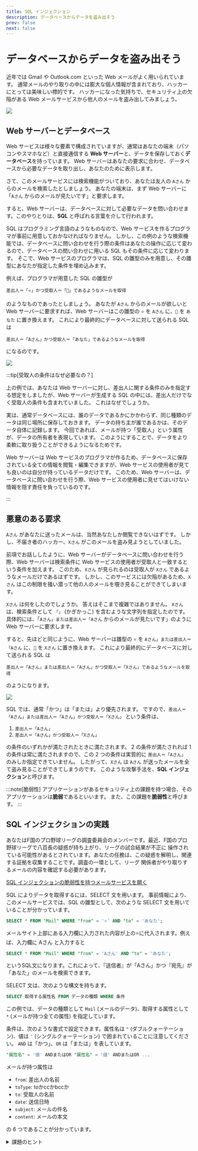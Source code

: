 ```yaml
---
title: SQL インジェクション
description: データベースからデータを盗み出そう
prev: false
next: false
---
```


# データベースからデータを盗み出そう

近年では Gmail や Outlook.com といった Web メールがよく用いられています。
通常メールのやり取りの中には膨大な個人情報が含まれており、ハッカーにとっては美味しい標的です。
ハッカーになった気持ちで、セキュリティ上の欠陥がある Web メールサービスから他人のメールを盗み出してみましょう。

![](./email-service.png)

## Web サーバーとデータベース

Web サービスは様々な要素で構成されていますが、通常はあなたの端末（パソコンやスマホなど）と直接通信する **Web サーバー**と、データを保存しておく**データベース**を持っています。
Web サーバーはあなたの要求に合わせ、データベースから必要なデータを取り出し、あなたのために表示します。

さて、このメールサービスには検索機能がついており、あなたは友人の `Aさん` からのメールを検索したとしましょう。
あなたの端末は、まず Web サーバーに「`Aさん` からのメールが見たいです」と要求します。

すると、Web サーバーは、データベースに対して必要なデータを問い合わせます。このやりとりは、**SQL** と呼ばれる言葉を介して行われます。

SQL はプログラミング言語のようなものなので、Web サービスを作るプログラマが事前に用意しておかなければなりません。
しかし、この例のような検索機能では、データベースに問い合わせを行う際の条件はあなたの操作に応じて変わるので、データベースの問い合わせに用いる SQL もその条件に応じて変わります。
そこで、Web サービスのプログラマは、SQL の雛型のみを用意し、その雛型にあなたが指定した条件を埋め込みます。

例えば、プログラマが用意した SQL の雛型が

```
差出人＝「⭐️」かつ受取人＝「🌙」であるようなメールを取得
```

のようなものであったとしましょう。
あなたが `Aさん` からのメールが欲しいと Web サーバーに要求すれば、Web サーバーはこの雛型の `⭐️` を `Aさん` に、`🌙` を `あなた` に置き換えます。
これにより最終的にデータベースに対して送られる SQL は

```
差出人＝「Aさん」かつ受取人＝「あなた」であるようなメールを取得
```

になるのです。

![](./normal.png)

:::tip[受取人の条件はなぜ必要なの？]

上の例では、あなたは Web サーバーに対し、差出人に関する条件のみを指定する想定をしましたが、Web サーバーが生成する SQL の中には、差出人だけでなく受取人の条件も含まれていました。
これはなぜでしょうか。

実は、通常データベースには、誰のデータであるかにかかわらず、同じ種類のデータは同じ場所に保存しておきます。
データの持ち主が誰であるかは、そのデータ自体に記録します。
今回であれば、メールが持つ「受取人」という属性が、データの所有者を表現しています。
このようにすることで、データをより柔軟に取り扱うことができるようになるためです。

Web サーバーは Web サービスのプログラマが作るため、データベースに保存されている全ての情報を閲覧・編集できますが、Web サービスの使用者が見ても良いのは自分が持っているデータだけです。
このため、Web サーバーは、データベースに問い合わせを行う際、Web サービスの使用者に見せてはいけない情報を隠す責任を負っているのです。

:::

## 悪意のある要求

`Aさん` があなたに送ったメールは、当然あなたしか閲覧できないはずです。
しかし、不届き者のハッカー、`Xさん` がこのメールを盗み見ようとしていました。

前項でお話ししたように、Web サーバーがデータベースに問い合わせを行う際、Web サーバーは検索条件に Web サービスの使用者が受取人と一致するという条件を加えます。
このため、`Xさん` が見られるのは受取人が `Xさん` であるようなメールだけであるはずです。
しかし、このサービスには欠陥があるため、`Xさん` はこの制限を掻い潜って他の人のメールを覗き見ることができてしまいます。

`Xさん` は何をしたのでしょうか。
答えはそこまで複雑ではありません。
`Xさん` は、検索条件として `「」` (かぎかっこ) を含むような文字列を指定したのです。
具体的には、「`Aさん」または差出人＝「Aさん` からのメールが見たいです」のように Web サーバーに要求します。

すると、先ほどと同じように、Web サーバーは雛型の `⭐️` を `Aさん」または差出人＝「Aさん` に、`🌙` を `Xさん` に置き換えます。
これにより最終的にデータベースに対して送られる SQL は

```
差出人＝「Aさん」または差出人＝「Aさん」かつ受取人＝「Xさん」であるようなメールを取得
```

のようになります。

![](./abused.png)

SQL では、通常「かつ」は「または」より優先されます。
ですので、`差出人＝「Aさん」または差出人＝「Aさん」かつ受取人＝「Xさん」` という条件は、

1. `差出人＝「Aさん」`
2. `差出人＝「Aさん」かつ受取人＝「Xさん」`

の条件のいずれかが満たされたときに満たされます。
2 の条件が満たされれば 1 の条件は常に満たされますので、この 2 つの条件は実質的に `差出人＝「Aさん」` のみしか指定できていません。
したがって、`Xさん` は `Aさん` が送ったメールを全て盗み見ることができてしまうのです。
このような攻撃手法を、**SQL インジェクション**と呼びます。

:::note[脆弱性]
アプリケーションがあるセキュリティ上の課題を持つ場合、そのアプリケーションは**脆弱**であるといいます。
また、この課題を**脆弱性**と呼びます。
:::

## SQL インジェクションの実践

あなたはF国のプロ野球リーグの調査委員会のメンバーです。最近、F国のプロ野球リーグで八百長の疑惑が持ち上がり、リーグの試合結果が不正に 操作されている可能性があるとされています。あなたの任務は、この疑惑を解明し、関連する証拠を収集することです。調査の一環として、リーグ 関係者がやり取りするメールの内容を確認する必要があります。

<p>
  <a
    href="/apps/practice-sql"
    target="_blank"
    rel="noreferrer"
    className="button button--primary button--block"
  >
    SQL インジェクションの脆弱性を持つメールサービスを開く
  </a>
</p>

SQL によりデータを取得するには、SELECT 文を用います。
事前情報により、このメールサービスでは、SQL の雛型として、次のような SELECT 文を用いていることが分かっています。

```sql
SELECT * FROM "Mail" WHERE "from" = '⭐️' AND "to" = 'あなた';
```

メールサイト上部にある入力欄に入力された内容が上の⭐️に代入されます。例えば、入力欄に Aさん と入力すると

```sql
SELECT * FROM "Mail" WHERE "from" = 'Aさん' AND "to" = 'あなた';
```

というSQL文になります。これによって、『送信者』が「Aさん」かつ『宛先』が「あなた」のメールを検索できます。

SELECT 文は、次のような構文を持ちます。

```sql
SELECT 取得する属性名 FROM データの種類 WHERE 条件
```

この例では、データの種類として `Mail` (メールのデータ)、取得する属性として `*` (メールが持つ全ての属性) を指定しています。

条件は、次のような書式で設定できます。属性名は `"` (ダブルクォーテーション)、値は `'` (シングルクォーテーション) で囲まれていることに注意してください。
`AND` は「かつ」、`OR` は「または」を表しています。

```sql
"属性名" = '値' ANDまたはOR "属性名" = '値' ANDまたはOR ...
```

メールが持つ属性は

- `from`: 差出人の名前
- `toType`: toかccかbccか
- `to`: 受取人の名前
- `date`: 送信日時
- `subject`: メールの件名
- `content`: メールの本文

の 6 つであることが分かっています。

<details>
  <summary>課題のヒント</summary>
  <div>
    入力欄に `Aさん' OR "from"='Aさん`と入力すると、 ```sql SELECT * FROM "Mail"
    WHERE "from" = '⭐️' AND "to" = 'あなた'; ```
    の⭐️に、入力内容が代入されるので、 データベースに送信されるSQL文は ```sql
    SELECT * FROM "Mail" WHERE "from" = 'Aさん' OR "from"='Aさん' AND "to" =
    'あなた'; ``` となり、Aさんが送信したメールをすべて抽出することができます。
    ⭐️が`Aさん' OR
    "from"='Aさん`に置き換わることで、全体としての意味が大きく変化していることに注目してください。
  </div>
</details>
